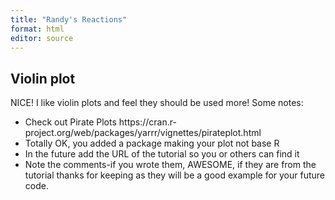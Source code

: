 ```yaml
---
title: "Randy's Reactions"
format: html
editor: source
---
```


## Violin plot

NICE!  I like violin plots and feel they should be used more!  Some notes:

* Check out Pirate Plots https://cran.r-project.org/web/packages/yarrr/vignettes/pirateplot.html
* Totally OK, you added a package making your plot not base R
* In the future add the URL of the tutorial so you or others can find it
* Note the comments-if you wrote them, AWESOME, if they are from the tutorial thanks for keeping as they will be a good example for your future code.